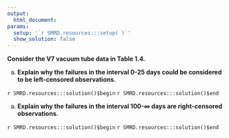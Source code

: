 ```yaml
---
output:
  html_document:
params:
  setup: '`r SMRD.resources:::setup( )`'
  show_solution: false
---
```


__Consider the V7 vacuum tube data in Table 1.4.__

a. __Explain why the failures in the interval 0-25 days could be considered to be left-censored observations.__

`r SMRD.resources:::solution()$begin`
`r SMRD.resources:::solution()$end`

a. __Explain why the failures in the interval 100-$\infty$ days are right-censored observations.__

`r SMRD.resources:::solution()$begin`
`r SMRD.resources:::solution()$end`
